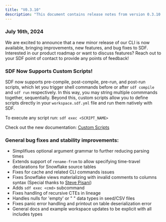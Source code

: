 ```yaml
---
title: "V0.3.10"
description: "This document contains release notes from version 0.3.10 of SDF."
---
```

### July 16th, 2024

We are excited to announce that a new minor release of our CLI is now available, bringing
 improvements, new features, and bug fixes to SDF. Interested in our product roadmap or want to 
discuss features? Reach out to your SDF point of contact to provide any points of feedback!

### SDF Now Supports Custom Scripts!

SDF now supports pre-compile, post-compile, pre-run, and post-run scripts, which let you trigger shell commands before or after `sdf compile` and `sdf run` respectively. 
In this way, you may string multiple commmands together, sequentially. Beyond this, custom scripts allow you to 
define scripts directly in your `workspace.sdf.yml` file and run them natively with SDF.

To execute any script run: `sdf exec <SCRIPT_NAME>`

Check out the new documentation: [Custom Scripts](/guide/advanced/custom_scripts) 

### General bug fixes and stability improvements:

- Simplifiues optional argument grammar to further reducing parsing times
- Extends support of `rename-from` to allow specifying time-travel declarations for Snowflake source tables
- Fixes for cache and related CLI commands issues
- Fixes Snowflake views materializing with invalid comments to columns syntax (Special thanks to [Steve Pisani](https://github.com/stevepisani))
- Adds `sdf exec <cmd>` subcommand
- Fixes handling of recursive CTEs in lineage 
- Handles nulls for 'empty' or " " data types in seed/CSV files
- Fixes panic error handling and printout on table deserialization error
- General docs and example workspace updates to be explicit with all includes types
